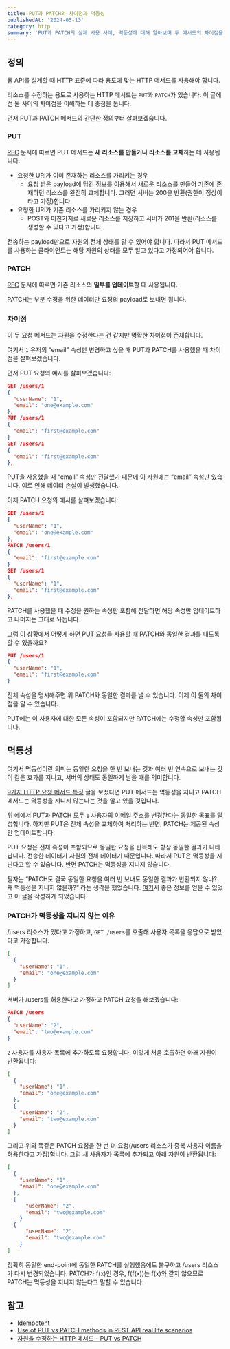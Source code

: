```yaml
---
title: PUT과 PATCH의 차이점과 멱등성
publishedAt: '2024-05-13'
category: http
summary: 'PUT과 PATCH의 실제 사용 사례, 멱등성에 대해 알아보며 두 메서드의 차이점을 이야기합니다.'
---
```


## 정의

웹 API를 설계할 때 HTTP 표준에 따라 용도에 맞는 HTTP 메서드를 사용해야 합니다.

리소스를 수정하는 용도로 사용하는 HTTP 메서드는 `PUT`과 `PATCH`가 있습니다. 이 글에선 둘 사이의 차이점을 이해하는 데 중점을 둡니다.

먼저 PUT과 PATCH 메서드의 간단한 정의부터 살펴보겠습니다.

### PUT

[RFC](https://www.rfc-editor.org/rfc/rfc9110.html#section-9.3.4) 문서에 따르면 PUT 메서드는 **새 리소스를 만들거나 리소스를 교체**하는 데 사용됩니다.

- 요청한 URI가 이미 존재하는 리소스를 가리키는 경우
  - 요청 받은 payload에 담긴 정보를 이용해서 새로운 리소스를 만들어 기존에 존재하던 리소스를 완전히 교체합니다. 그러면 서버는 200을 반환(권한이 정상이라고 가정)합니다.
- 요청한 URI가 기존 리소스를 가리키지 않는 경우
  - POST와 마찬가지로 새로운 리소스를 저장하고 서버가 201을 반환(리소스를 생성할 수 있다고 가정)합니다.

전송하는 payload만으로 자원의 전체 상태를 알 수 있어야 합니다. 따라서 PUT 메서드를 사용하는 클라이언트는 해당 자원의 상태를 모두 알고 있다고 가정되어야 합니다.

### PATCH

[RFC](https://datatracker.ietf.org/doc/html/rfc5789) 문서에 따르면 기존 리소스의 **일부를 업데이트**할 때 사용됩니다.

PATCH는 부분 수정을 위한 데이터만 요청의 payload로 보내면 됩니다.

### 차이점

이 두 요청 메서드는 자원을 수정한다는 건 같지만 명확한 차이점이 존재합니다.

여기서 `1` 유저의 “email” 속성만 변경하고 싶을 때 PUT과 PATCH를 사용했을 때 차이점을 살펴보겠습니다.

먼저 PUT 요청의 예시를 살펴보겠습니다:

```json
GET /users/1
{
  "userName": "1",
  "email": "one@example.com"
},
PUT /users/1
{
  "email": "first@example.com"
}
GET /users/1
{
  "email": "first@example.com"
},
```

PUT을 사용했을 때 “email” 속성만 전달했기 때문에 이 자원에는 “email” 속성만 있습니다. 이로 인해 데이터 손실이 발생했습니다.

이제 PATCH 요청의 예시를 살펴보겠습니다:

```json
GET /users/1
{
  "userName": "1",
  "email": "one@example.com"
},
PATCH /users/1
{
  "email": "first@example.com"
}
GET /users/1
{
  "userName": "1",
  "email": "first@example.com"
},
```

PATCH를 사용했을 때 수정을 원하는 속성만 포함해 전달하면 해당 속성만 업데이트하고 나머지는 그대로 놔둡니다.

그럼 이 상황에서 어떻게 하면 PUT 요청을 사용할 때 PATCH와 동일한 결과를 내도록 할 수 있을까요?

```json
PUT /users/1
{
  "userName": "1",
  "email": "first@example.com"
}
```

전체 속성을 명시해주면 위 PATCH와 동일한 결과를 낼 수 있습니다. 이제 이 둘의 차이점을 알 수 있습니다.

PUT에는 이 사용자에 대한 모든 속성이 포함되지만 PATCH에는 수정할 속성만 포함됩니다.

## 멱등성

여기서 멱등성이란 의미는 동일한 요청을 한 번 보내는 것과 여러 번 연속으로 보내는 것이 같은 효과를 지니고, 서버의 상태도 동일하게 남을 때를 의미합니다.

[9가지 HTTP 요청 메서드 특징](https://lazy-dev.netlify.app/http_method/http-request-methods) 글을 보셨다면 PUT 메서드는 멱등성을 지니고 PATCH 메서드는 멱등성을 지니지 않는다는 것을 알고 있을 것입니다.

위 예에서 PUT과 PATCH 모두 `1` 사용자의 이메일 주소를 변경한다는 동일한 목표를 달성합니다. 하지만 PUT은 전체 속성을 교체하여 처리하는 반면, PATCH는 제공된 속성만 업데이트합니다.

PUT 요청은 전체 속성이 포함되므로 동일한 요청을 반복해도 항상 동일한 결과가 나타납니다. 전송한 데이터가 자원의 전체 데이터기 때문입니다. 따라서 PUT은 멱등성을 지닌다고 할 수 있습니다. 반면 PATCH는 멱등성을 지니지 않습니다.

필자는 “PATCH도 결국 동일한 요청을 여러 번 보내도 동일한 결과가 반환되지 않나? 왜 멱등성을 지니지 않을까?” 라는 생각을 했었습니다. [여기](https://stackoverflow.com/questions/28459418/use-of-put-vs-patch-methods-in-rest-api-real-life-scenarios/39338329#39338329)서 좋은 정보를 얻을 수 있었고 이 글을 작성하게 되었습니다.

### PATCH가 멱등성을 지니지 않는 이유

/users 리소스가 있다고 가정하고, `GET /users`를 호출해 사용자 목록을 응답으로 받았다고 가정합니다:

```json
[
  {
    "userName": "1",
    "email": "one@example.com"
  }
]
```

서버가 /users를 허용한다고 가정하고 PATCH 요청을 해보겠습니다:

```json
PATCH /users
{
  "userName": "2",
  "email": "two@example.com"
}
```

`2` 사용자를 사용자 목록에 추가하도록 요청합니다. 이렇게 처음 호출하면 아래 자원이 반환됩니다:

```json
[
  {
    "userName": "1",
    "email": "one@example.com"
  },
  {
    "userName": "2",
    "email": "two@example.com"
  }
]
```

그리고 위와 똑같은 PATCH 요청을 한 번 더 요청(/users 리소스가 중복 사용자 이름을 허용한다고 가정)합니다. 그럼 새 사용자가 목록에 추가되고 아래 자원이 반환됩니다:

```json
[
  {
    "userName": "1",
    "email": "one@example.com"
  },
  {
	  "userName": "2",
	  "email": "two@example.com"
	}
  {
	  "userName": "2",
	  "email": "two@example.com"
	}
]
```

정확히 동일한 end-point에 동일한 PATCH를 실행했음에도 불구하고 /users 리소스가 다시 변경되었습니다. PATCH가 f(x)인 경우, f(f(x))는 f(x)와 같지 않으므로 PATCH는 멱등성을 지니지 않는다고 말할 수 있습니다.

## 참고

- [Idempotent](https://developer.mozilla.org/en-US/docs/Glossary/Idempotent)
- [Use of PUT vs PATCH methods in REST API real life scenarios](https://stackoverflow.com/questions/28459418/use-of-put-vs-patch-methods-in-rest-api-real-life-scenarios/39338329#39338329)
- [자원을 수정하는 HTTP 메서드 - PUT vs PATCH](https://tecoble.techcourse.co.kr/post/2020-08-17-put-vs-patch/)
